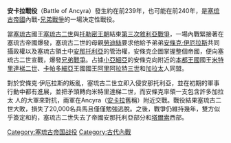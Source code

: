 {{Infobox Military Conflict
|image=
|caption=
|conflict=安卡拉戰役
|partof=[[塞琉古帝國|塞琉古帝國]]內戰-[[兄弟戰爭|兄弟戰爭]]
|date=前239年
|place=今[[土耳其|土耳其]][[安卡拉|安卡拉]]附近
|result=安條克·伊厄拉斯獲勝
|combatant1=[[塞琉古二世|塞琉古二世]]國王軍
|combatant2=[[安條克·伊厄拉斯|安條克·伊厄拉斯]]軍、<br/>[[本都王國|本都王國]]、<br/>[[加拉太|加拉太]]人
|commander1=[[塞琉古二世|塞琉古二世]]
|commander2=[[安條克·伊厄拉斯|安條克·伊厄拉斯]]、<br/>[[米特里達梯二世_(本都)|米特里達梯二世]]
|strength1=
|strength2=
|casualties1=20,000名士兵
|casualties2=不明
}}
'''安卡拉戰役'''（Battle of Ancyra）發生約在前239年，也可能在前240年，是[[塞琉古帝國|塞琉古帝國]]內戰-[[兄弟戰爭|兄弟戰爭]]的一場決定性戰役。

當[[塞琉古帝國|塞琉古]]國王[[塞琉古二世|塞琉古二世]]與[[托勒密王朝|托勒密王朝]]結束[[敘利亞戰爭#第三次敘利亞戰爭（前246-前241年）|第三次敘利亞戰爭]]，一場內戰緊接著在塞琉古帝國爆發，塞琉古二世的母親[[勞迪絲一世|勞迪絲]]要求他給予弟弟[[安條克·伊厄拉斯|安條克·伊厄拉斯]]共同攝政權以及塞琉古領土中[[安那托利亞|安那托利亞]]的管治權，安條克企圖掌握整個帝國，便向塞琉古二世宣戰，爆發[[兄弟戰爭|兄弟戰爭]]。占據[[小亞細亞|小亞細亞]]的安條克向附近的[[本都王國|本都王國]]國王[[米特里達梯二世_(本都)|米特里達梯二世]]、[[卡帕多細亞|卡帕多細亞]]王國國王[[阿里阿拉特三世|阿里阿拉特三世]]和[[加拉太|加拉太]]人同盟。

對於安條克·伊厄拉斯的叛亂，塞琉古二世立即入侵安那托利亞，並在初期的軍事行動中都有進展，並把矛頭轉向米特里達梯二世，而安條克率領一支包含許多加拉太
人的大軍來對抗，兩軍在Ancyra（[[安卡拉|安卡拉]]舊稱）附近交戰。戰役結果塞琉古二世大敗，損失了20,000名兵馬且僅僅勉強逃脫。之後，戰爭仍維持幾年，雙方似乎簽定和約，塞琉古二世失去了帝國安那托利亞部分和[[大數|塔爾索]]西部。



[[Category:塞琉古帝国战役|Category:塞琉古帝国战役]]
[[Category:古代內戰|Category:古代內戰]]